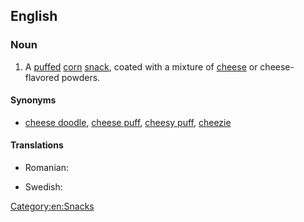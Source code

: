 ==English==
===Noun===
{{wikipedia|cheese puffs|cheese curls}}
{{en-noun}}
# A [[puffed]] [[corn]] [[snack]], coated with a mixture of [[cheese]] or cheese-flavored powders.

====Synonyms====
*[[cheese doodle]], [[cheese puff]], [[cheesy puff]], [[cheezie]] {{qualifier|Canada}}

====Translations====
{{trans-top|snacks}}
* Romanian: {{t|ro|pufuleți|m-p}}
{{trans-mid}}
* Swedish: {{t+|sv|ostbåge|c}}
{{trans-bottom}}

[[Category:en:Snacks]]